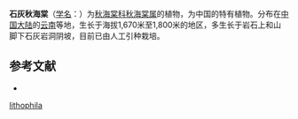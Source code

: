 {{Speciesbox
| taxon = Begonia lithophila
| authority =[[C.Y.Wu|C.Y.Wu]], 1995
}}

'''石灰秋海棠'''（[[学名|学名]]：{{lang|la|''Begonia lithophila''}}）为[[秋海棠科|秋海棠科]][[秋海棠属|秋海棠属]]的植物，为中国的特有植物。分布在[[中国大陆|中国大陆]]的[[云南|云南]]等地，生长于海拔1,670米至1,800米的地区，多生长于岩石上和山脚下石灰岩洞阴坡，目前已由人工引种栽培。

== 参考文献 ==
<div class="references-small">
* {{FRPS|石生秋海棠}}
</div>
{{Taxonbar|from=Q15225807}}

[[Category:秋海棠属|lithophila]]


{{植物小作品}}